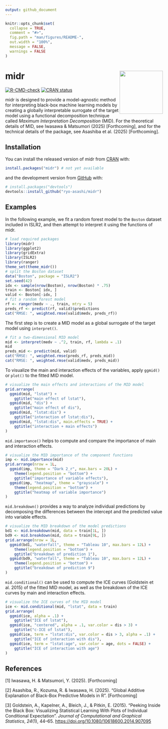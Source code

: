 ```yaml
---
output: github_document
---
```


<!-- README.md is generated from README.Rmd. Please edit that file -->

```r
knitr::opts_chunk$set(
  collapse = TRUE,
  comment = "#>",
  fig.path = "man/figures/README-",
  out.width = "100%",
  message = FALSE,
  warnings = FALSE
)
```

# midr <img src="man/figures/logo.png" align="right" height="138"/>

<!-- badges: start -->

[![R-CMD-check](https://github.com/ryo-asashi/midr/actions/workflows/R-CMD-check.yaml/badge.svg)](https://github.com/ryo-asashi/midr/actions/workflows/R-CMD-check.yaml) [![CRAN status](https://www.r-pkg.org/badges/version/midr)](https://CRAN.R-project.org/package=midr)

<!-- badges: end -->

midr is designed to provide a model-agnostic method for interpreting black-box machine learning models by creating a globally interpretable surrogate of the target model using a functional decomposition technique called *Maximum Interpretation Decomposition* (MID). For the theoretical details of MID, see Iwasawa & Matsumori (2025) [Forthcoming], and for the technical details of the package, see Asashiba et al. (2025) [Forthcoming].

## Installation

You can install the released version of midr from [CRAN](https://cran.r-project.org/) with:

``` r
install.packages("midr") # not yet available
```

and the development version from [GitHub](https://github.com/) with:

``` r
# install.packages("devtools")
devtools::install_github("ryo-asashi/midr")
```

## Examples

In the following example, we fit a random forest model to the `Boston` dataset included in ISLR2, and then attempt to interpret it using the functions of midr.

```r
# load required packages
library(midr)
library(ggplot2)
library(gridExtra)
library(ISLR2)
library(ranger)
theme_set(theme_midr())
# split the Boston dataset
data("Boston", package = "ISLR2")
set.seed(42)
idx <- sample(nrow(Boston), nrow(Boston) * .75)
train <- Boston[ idx, ]
valid <- Boston[-idx, ]
# fit a random forest model
rf <- ranger(medv ~ ., train, mtry = 5)
preds_rf <- predict(rf, valid)$predictions
cat("RMSE: ", weighted.rmse(valid$medv, preds_rf))
```

The first step is to create a MID model as a global surrogate of the target model using `interpret()`.

```r
# fit a two-dimensional MID model
mid <- interpret(medv ~ .^2, train, rf, lambda = .1)
mid
preds_mid <- predict(mid, valid)
cat("RMSE: ", weighted.rmse(preds_rf, preds_mid))
cat("RMSE: ", weighted.rmse(valid$medv, preds_mid))
```

To visualize the main and interaction effects of the variables, apply `ggmid()` or `plot()` to the fitted MID model.

```r
# visualize the main effects and interactions of the MID model
grid.arrange(
  ggmid(mid, "lstat") +
    ggtitle("main effect of lstat"),
  ggmid(mid, "dis") +
    ggtitle("main effect of dis"),
  ggmid(mid, "lstat:dis") +
    ggtitle("interaction of lstat:dis"),
  ggmid(mid, "lstat:dis", main.effects = TRUE) +
    ggtitle("interaction + main effects")
)
```

`mid.importance()` helps to compute and compare the importance of main and interaction effects.

```r
# visualize the MID importance of the component functions
imp <- mid.importance(mid)
grid.arrange(nrow = 1L,
  ggmid(imp, theme = "Dark 2_r", max.bars = 20L) +
    theme(legend.position = "bottom") +
    ggtitle("importance of variable effects"),
  ggmid(imp, "heatmap", theme = "grayscale") +
    theme(legend.position = "bottom") +
    ggtitle("heatmap of variable importance")
)
```

`mid.breakdown()` provides a way to analyze individual predictions by decomposing the differences between the intercept and the predicted value into variable effects.

```r
# visualize the MID breakdown of the model predictions
bd1 <- mid.breakdown(mid, data = train[1L, ])
bd9 <- mid.breakdown(mid, data = train[9L, ])
grid.arrange(nrow = 1L,
  ggmid(bd1, "waterfall", theme = "Tableau 10", max.bars = 12L) +
    theme(legend.position = "bottom") +
    ggtitle("breakdown of prediction 1"),
  ggmid(bd9, "waterfall", theme = "Tableau 10", max.bars = 12L) +
    theme(legend.position = "bottom") +
    ggtitle("breakdown of prediction 9")
)
```

`mid.conditional()` can be used to compute the ICE curves (Goldstein et al. 2015) of the fitted MID model, as well as the breakdown of the ICE curves by main and interaction effects.

```r
# visualize the ICE curves of the MID model
ice <- mid.conditional(mid, "lstat", data = train)
grid.arrange(
  ggmid(ice, alpha = .1) +
    ggtitle("ICE of lstat"),
  ggmid(ice, "centered", alpha = .1, var.color = dis > 3) +
    ggtitle("c-ICE of lstat"),
  ggmid(ice, term = "lstat:dis", var.color = dis > 3, alpha = .1) +
    ggtitle("ICE of interaction with dis"),
  ggmid(ice, term = "lstat:age", var.color = age, dots = FALSE) +
    ggtitle("ICE of interaction with age")
)
```

## References

[1] Iwasawa, H. & Matsumori, Y. (2025). [Forthcoming]

[2] Asashiba, R., Kozuma, R. & Iwasawa, H. (2025). "Global Additive Explanation of Black-Box Predictive Models in R". [Forthcoming]

[3] Goldstein, A., Kapelner, A., Bleich, J., & Pitkin, E. (2015). "Peeking Inside the Black Box: Visualizing Statistical Learning With Plots of Individual Conditional Expectation". *Journal of Computational and Graphical Statistics*, *24*(1), 44–65. <https://doi.org/10.1080/10618600.2014.907095>
